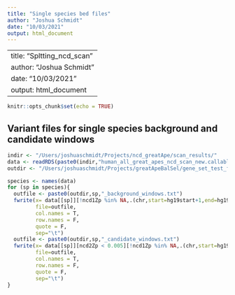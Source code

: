```yaml
---
title: "Single species bed files"
author: "Joshua Schmidt"
date: "10/03/2021"
output: html_document
---
```

---
title: "Spltting_ncd_scan"
author: "Joshua Schmidt"
date: "10/03/2021"
output: html_document
---

```r
knitr::opts_chunk$set(echo = TRUE)
```

## Variant files for single species background and candidate windows
```r
indir <- "/Users/joshuaschmidt/Projects/ncd_greatApe/scan_results/" 
data <- readRDS(paste0(indir,"human_all_great_apes_ncd_scan_new.callable.filter.rds"))
outdir <- "/Users/joshuaschmidt/Projects/greatApeBalSel/gene_set_test_files/"
```

```r
species <- names(data)
for (sp in species){
  outfile <- paste0(outdir,sp,"_background_windows.txt")
  fwrite(x= data[[sp]][!ncd1Zp %in% NA,.(chr,start=hg19start+1,end=hg19end)][order(chr,start)],
         file=outfile,
         col.names = T,
         row.names = F,
         quote = F,
         sep="\t")
  outfile <- paste0(outdir,sp,"_candidate_windows.txt")
  fwrite(x= data[[sp]][ncd2Zp < 0.005][!ncd1Zp %in% NA,.(chr,start=hg19start+1,end=hg19end)][order(chr,start)],
         file=outfile,
         col.names = T,
         row.names = F,
         quote = F,
         sep="\t")
}
```